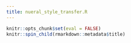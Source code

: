 ```yaml
---
title: nueral_style_transfer.R
---
```


```r
knitr::opts_chunk$set(eval = FALSE)
knitr::spin_child(rmarkdown::metadata$title)
```

